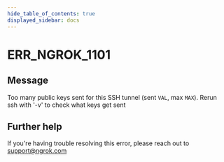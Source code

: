 ```yaml
---
hide_table_of_contents: true
displayed_sidebar: docs
---
```



# ERR_NGROK_1101

## Message

Too many public keys sent for this SSH tunnel (sent `VAL`, max `MAX`).
Rerun ssh with '-v' to check what keys get sent

<ErrorDetails error="err_ngrok_1101" />

## Further help

If you're having trouble resolving this error, please reach out to [support@ngrok.com](mailto:support@ngrok.com?subject=Help%20with%20ERR_NGROK_1101)

